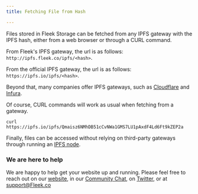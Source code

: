 ```yaml
---
title: Fetching File from Hash

---
```


Files stored in Fleek Storage can be fetched from any IPFS gateway with the IPFS hash, either from a web browser or through a CURL command.

From Fleek's IPFS gateway, the url is as follows: `http://ipfs.fleek.co/ipfs/<hash>`.

From the official IPFS gateway, the url is as follows: `https://ipfs.io/ipfs/<hash>`.

Beyond that, many companies offer IPFS gateways, such as [Cloudflare](https://developers.cloudflare.com/distributed-web/ipfs-gateway/) and [Infura](https://infura.io/docs/ipfs).

Of course, CURL commands will work as usual when fetching from a gateway.

```
curl https://ipfs.io/ipfs/Qmaisz6NMhDB51cCvNWa1GMS7LU1pAxdF4Ld6Ft9kZEP2a
```

Finally, files can be accessed without relying on third-party gateways through running an [IPFS node](https://github.com/ipfs/go-ipfs).


### We are here to help

We are happy to help get your website up and running. Please feel free to reach out on our [website](https://Fleek.co), in our [Community Chat](https://join.slack.com/t/fleek-public/shared_invite/zt-bxna7y1d-PbVdut4rgHt5jM6Zjg9g9A), on [Twitter](https://twitter.com/FleekHQ), or at support@Fleek.co
